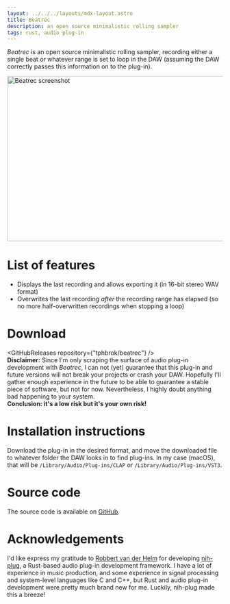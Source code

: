 ```yaml
---
layout: ../../../layouts/mdx-layout.astro
title: Beatrec
description: an open source minimalistic rolling sampler
tags: rust, audio plug-in
---
```



<i>Beatrec</i> is an open source minimalistic rolling sampler, recording either
a single beat or whatever range is set to loop in the DAW (assuming the DAW
correctly passes this information on to the plug-in).

<Image
    src="https://raw.githubusercontent.com/tphbrok/beatrec/main/screenshot.png"
    width="1116"
    height="386"
    alt="Beatrec screenshot"
/>

# List of features

-   Displays the last recording and allows exporting it (in 16-bit stereo WAV format)
-   Overwrites the last recording <i>after</i> the recording range has elapsed (so no more half-overwritten recordings when stopping a loop)

# Download

<GitHubReleases repository={"tphbrok/beatrec"} />
<br />
<Alert>
    <b>Disclaimer:</b> Since I'm only scraping the surface of audio plug-in
    development with <i>Beatrec</i>, I can not (yet) guarantee that this plug-in
    and future versions will not break your projects or crash your DAW.
    Hopefully I'll gather enough experience in the future to be able to
    guarantee a stable piece of software, but not for now. Nevertheless, I
    highly doubt anything bad happening to your system.
    <br />
    <b>Conclusion: it's a low risk but it's your own risk!</b>
</Alert>

# Installation instructions

Download the plug-in in the desired format, and move the downloaded file to whatever folder the DAW looks in to find plug-ins. In my case (macOS), that will be `/Library/Audio/Plug-ins/CLAP` or `/Library/Audio/Plug-ins/VST3`.

# Source code

The source code is available on [GitHub](https://github.com/tphbrok/beatrec.git).

# Acknowledgements

I'd like express my gratitude to [Robbert van der Helm](https://github.com/robbert-vdh) for developing [nih-plug](https://github.com/robbert-vdh/nih-plug), a Rust-based audio plug-in development framework. I have a lot of experience in music production, and some experience in signal processing and system-level languages like C and C++, but Rust and audio plug-in development were pretty much brand new for me. Luckily, nih-plug made this a breeze!
